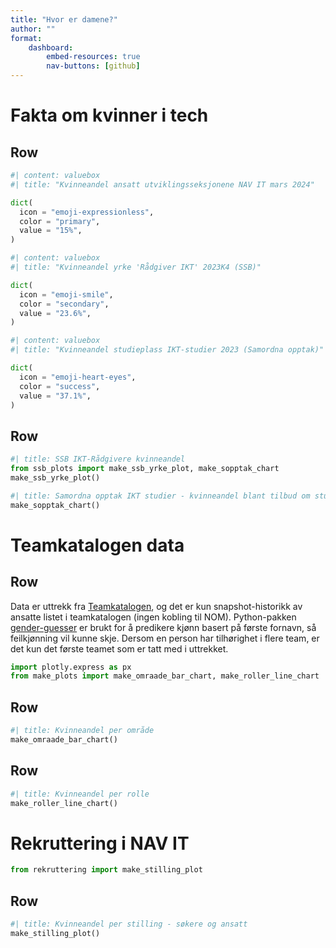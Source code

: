```yaml
---
title: "Hvor er damene?"
author: ""
format:
    dashboard:
        embed-resources: true
        nav-buttons: [github]
---
```

# Fakta om kvinner i tech


## Row {height=10%}

```python
#| content: valuebox
#| title: "Kvinneandel ansatt utviklingsseksjonene NAV IT mars 2024"

dict(
  icon = "emoji-expressionless",
  color = "primary",
  value = "15%",
)
```
```python
#| content: valuebox
#| title: "Kvinneandel yrke 'Rådgiver IKT' 2023K4 (SSB)"

dict(
  icon = "emoji-smile",
  color = "secondary",
  value = "23.6%",
)
```
```python
#| content: valuebox
#| title: "Kvinneandel studieplass IKT-studier 2023 (Samordna opptak)"

dict(
  icon = "emoji-heart-eyes",
  color = "success",
  value = "37.1%",
)
```
## Row {height=40%}
```python
#| title: SSB IKT-Rådgivere kvinneandel
from ssb_plots import make_ssb_yrke_plot, make_sopptak_chart
make_ssb_yrke_plot()
```
```python
#| title: Samordna opptak IKT studier - kvinneandel blant tilbud om studieplass
make_sopptak_chart()
```

<!-- Ny tab ------------------------------------------------------------------------->
# Teamkatalogen data

## Row {height=10%}
::: {.card title="Om dataen"}
Data er uttrekk fra [Teamkatalogen](https://teamkatalog.nav.no/), og det er kun snapshot-historikk av ansatte listet i teamkatalogen (ingen kobling til NOM).
Python-pakken [gender-guesser](https://pypi.org/project/gender-guesser/) er brukt for å predikere kjønn basert på første fornavn, så feilkjønning vil kunne skje.
Dersom en person har tilhørighet i flere team, er det kun det første teamet som er tatt med i uttrekket.
:::

```python
import plotly.express as px
from make_plots import make_omraade_bar_chart, make_roller_line_chart
```

## Row {height=50%}

```python
#| title: Kvinneandel per område
make_omraade_bar_chart()
```

## Row {height=50%}

```python
#| title: Kvinneandel per rolle
make_roller_line_chart()
```

<!-- Ny tab ------------------------------------------------------------------------->
# Rekruttering i NAV IT

```python
from rekruttering import make_stilling_plot
```

## Row {height=100%}

```python
#| title: Kvinneandel per stilling - søkere og ansatt
make_stilling_plot()
```